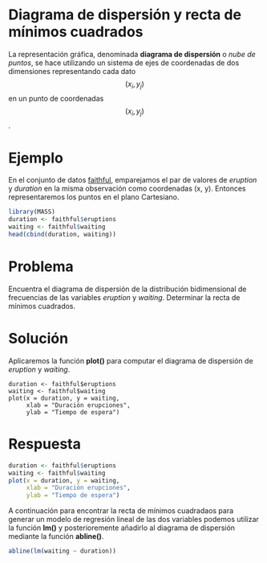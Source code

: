 
# Diagrama de dispersión y recta de mínimos cuadrados

La representación gráfica, denominada __diagrama de dispersión__ o _nube de puntos_, se hace utilizando un sistema de ejes de coordenadas de dos dimensiones representando cada dato $$(x_{i}, y_{j})$$ en un punto de coordenadas $$(x_{i}, y_{j})$$.

# Ejemplo

En el conjunto de datos [faithful](../chapter2/nquantitative.md), emparejamos el par de valores de _eruption_ y _duration_ en la misma observación como coordenadas (x, y). Entonces representaremos los puntos en el plano Cartesiano.

```r
library(MASS)
duration <- faithful$eruptions
waiting <- faithful$waiting
head(cbind(duration, waiting))


```

# Problema

Encuentra el diagrama de dispersión de la distribución bidimensional de frecuencias de las variables _eruption_ y _waiting_. Determinar la recta de mínimos cuadrados.

# Solución

Aplicaremos la función __plot()__ para computar el diagrama de dispersión de _eruption_ y _waiting_.

```
duration <- faithful$eruptions
waiting <- faithful$waiting
plot(x = duration, y = waiting,
     xlab = "Duración erupciones",
     ylab = "Tiempo de espera")

```

# Respuesta

```r
duration <- faithful$eruptions
waiting <- faithful$waiting
plot(x = duration, y = waiting,
     xlab = "Duración erupciones",
     ylab = "Tiempo de espera")


```

A continuación para encontrar la recta de mínimos cuadradaos para generar un modelo de regresión lineal de las dos variables podemos utilizar la función __lm()__ y posterioremente añadirlo al diagrama de dispersión mediante la función __abline()__.

```r
abline(lm(waiting ~ duration))

```





